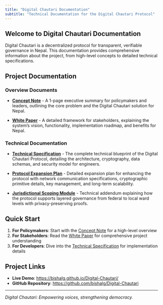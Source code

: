 ```yaml
---
title: "Digital Chautari Documentation"
subtitle: "Technical Documentation for the Digital Chautari Protocol"
---
```


## Welcome to Digital Chautari Documentation

Digital Chautari is a decentralized protocol for transparent, verifiable governance in Nepal. This documentation provides comprehensive information about the project, from high-level concepts to detailed technical specifications.

## Project Documentation

### Overview Documents

- **[Concept Note](Concept Note.md)** - A 1-page executive summary for policymakers and leaders, outlining the core problem and the Digital Chautari solution for Nepal.

- **[White Paper](White Paper.md)** - A detailed framework for stakeholders, explaining the system's vision, functionality, implementation roadmap, and benefits for Nepal.

### Technical Documentation

- **[Technical Specification](Technical Specification.md)** - The complete technical blueprint of the Digital Chautari Protocol, detailing the architecture, cryptography, data schemas, and security model for engineers.

- **[Protocol Expansion Plan](Protocol Expansion Plan.md)** - Detailed expansion plan for enhancing the protocol with network communication specifications, cryptographic primitive details, key management, and long-term scalability.

- **[Jurisdictional Scoping Module](Jurisdictional Scoping Module.md)** - Technical addendum explaining how the protocol supports layered governance from federal to local ward levels with privacy-preserving proofs.

## Quick Start

1. **For Policymakers**: Start with the [Concept Note](Concept Note.md) for a high-level overview
2. **For Stakeholders**: Read the [White Paper](White Paper.md) for comprehensive project understanding
3. **For Developers**: Dive into the [Technical Specification](Technical Specification.md) for implementation details

## Project Links

- **Live Demo**: [https://bishalg.github.io/Digital-Chautari/](https://bishalg.github.io/Digital-Chautari/)
- **GitHub Repository**: [https://github.com/bishalg/Digital-Chautari](https://github.com/bishalg/Digital-Chautari)

---

*Digital Chautari: Empowering voices, strengthening democracy.*

